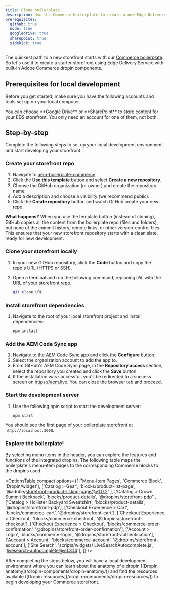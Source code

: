 ```yaml
---
title: Clone boilerplate
description: Use the Commerce boilerplate to create a new Edge Delivery Services storefront project with dropins included.
prerequisites:
  github: true
  node: true
  googledrive: true
  sharepoint: true
  sidekick: true
---
```



The quickest path to a new storefront starts with our [Commerce boilerplate](https://github.com/hlxsites/boilerplate-commerce-dropins). So let's use it to create a starter storefront using Edge Delivery Service with built-in Adobe Commerce dropin components.

## Prerequisites for local development

Before you get started, make sure you have the following accounts and tools set up on your local computer.

<Aside type="note" title="Choose One">
  You can choose **Google Drive** or **SharePoint** to store content for your EDS storefront. You
  only need an account for one of them, not both.
</Aside>

<CardGrid>
  <LinkCard
    noborder
    icon="github"
    title="GitHub"
    description="Sign into your GitHub account."
    href="https://github.com/login"
    rightIcon="external"
    target="_blank"
    rel="noopener noreferrer"
    aria-label="Link (opens in a new tab)"
  />
  <LinkCard
    noborder
    icon="node"
    title="Node.js"
    description="Verify your Node version (LTS)."
    href="https://nodejs.org/en"
    rightIcon="external"
    target="_blank"
    rel="noopener noreferrer"
    aria-label="Link (opens in a new tab)"
  />
  <LinkCard
    noborder
    icon="googledrive"
    title="Google Drive*"
    description="Create a Google Drive account."
    href="https://www.google.com/drive/"
    rightIcon="external"
    target="_blank"
    rel="noopener noreferrer"
    aria-label="Link (opens in a new tab)"
  />
  <LinkCard
    noborder
    icon="sharepoint"
    title="SharePoint*"
    description="Create a SharePoint account."
    href="https://www.microsoft.com/en-us/microsoft-365/sharepoint/collaboration/"
    rightIcon="external"
    target="_blank"
    rel="noopener noreferrer"
    aria-label="Link (opens in a new tab)"
  />
  <LinkCard
    noborder
    icon="sidekick"
    title="Sidekick"
    description="Install the Sidekick extension."
    href="https://chromewebstore.google.com/detail/aem-sidekick/ccfggkjabjahcjoljmgmklhpaccedipo"
    rightIcon="external"
    target="_blank"
    rel="noopener noreferrer"
    aria-label="Link (opens in a new tab)"
  />

</CardGrid>

## Step-by-step

Complete the following steps to set up your local development environment and start developing your storefront.

<Tutorial>

### Create your storefront repo

1. Navigate to [aem-boilerplate-commerce](https://github.com/hlxsites/aem-boilerplate-commerce).
1. Click the **Use this template** button and select **Create a new repository**.
1. Choose the GitHub organization (or owner) and create the repository name.
1. Add a description and choose a visibility (we recommend public).
1. Click the **Create repository** button and watch GitHub create your new repo.

**What happens?** When you use the template button (instead of cloning), GitHub copies all the content from the boilerplate repo (files and folders), but none of the commit history, remote links, or other version-control files. This ensures that your new storefront repository starts with a clean slate, ready for new development.

### Clone your storefront locally

1. In your new GitHub repository, click the **Code** button and copy the repo's URL (HTTPS or SSH).
1. Open a terminal and run the following command, replacing `URL` with the URL of your storefront repo.

   ```bash frame="none"
   git clone URL
   ```

### Install storefront dependencies

1. Navigate to the root of your local storefront project and install dependencies:

   ```bash frame="none"
   npm install
   ```

### Add the AEM Code Sync app

1. Navigate to the [AEM Code Sync app](https://github.com/apps/aem-code-sync) and click the **Configure** button.
1. Select the organization account to add the app to.
1. From GitHub's AEM Code Sync page, in the **Repository access** section, select the repository you created and click the **Save** button.
1. If the installation was successful, you'll be redirected to a success screen on https://aem.live. You can close the browser tab and proceed.

### Start the development server

1. Use the following npm script to start the development server:

   ```bash frame="none"
   npm start
   ```

You should see the first page of your boilerplate storefront at `http://localhost:3000`.

<Screenshot src={BoilerplateHomePage} alt="Boilerplate Home Page" width="740px" />

### Explore the boilerplate!

By selecting menu items in the header, you can explore the features and functions of the integrated dropins.
The following table maps the boilerplate's menu-item pages to the corresponding Commerce blocks to the dropins used.

<OptionsTable
compact
  options={[
    ['Menu-Item Pages', 'Commerce Block', 'Dropin/widget'],
    ['Catalog > Gear', 'blocks/product-list-page', '@adobe/storefront-product-listing-page@v1.0.2' ],
    ['Catalog > Crown Summit Backpack', 'blocks/product-details', '@dropins/storefront-pdp'],
    ['Catalog > Hollister Backyard Sweatshirt', 'blocks/product-details', '@dropins/storefront-pdp'],
    ['Checkout Experience > Cart', 'blocks/commerce-cart', '@dropins/storefront-cart'],
    ['Checkout Experience > Checkout', 'blocks/commerce-checkout', '@dropins/storefront-checkout'],
    ['Checkout Experience > Checkout', 'blocks/commerce-order-confirmation', '@dropins/storefront-order-confirmation'],
    ['Account > Login', 'blocks/commerce-login', '@dropins/storefront-authentication'],
    ['Account > Account', 'blocks/commerce-account', '@dropins/storefront-account'],
    ['Site Search', 'scripts/widgets/ LiveSearchAutocomplete.js', 'livesearch-autocomplete@v0.3.14'],
  ]}
/>
</Tutorial>

<Aside type="note" title="Next steps">
  After completing the steps below, you will have a local development environment where you can
  learn about the anatomy of a dropin ([Dropin anatomy](/dropin-components/dropin-anatomy/)) and
  find the resources available ([Dropin resources](/dropin-components/dropin-resources/)) to begin
  developing your Commerce storefront.
</Aside>
